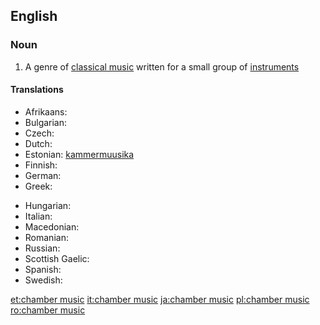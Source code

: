 ==English==

===Noun===
{{wikipedia}}
{{en-noun|sg=[[chamber]] [[music]]|-}}

# {{music}} A genre of [[classical music]] written for a small group of [[instrument]]s

====Translations====
{{trans-top|chamber music}}
* Afrikaans: {{t|af|kamermusiek}}
* Bulgarian: {{t|bg|камерна музика|f}}
* Czech: {{t|cs|komorní hudba|f}}
* Dutch: {{t-|nl|kamermuziek|f}}
* Estonian: [[kammermuusika]]
* Finnish: {{t-|fi|kamarimusiikki}}
* German: {{t|de|Kammermusik|f}}
* Greek: {{t|el|μουσική δωματίου|f|tr=mousikí domatíou}}
{{trans-mid}}
* Hungarian: {{t+|hu|kamarazene}}
* Italian: {{t-|it|musica da camera|f}}
* Macedonian: {{t|mk|камерна музика|f|tr=kámerna múzika}}
* Romanian: {{t|ro|muzică de cameră|f}}
* Russian: {{t|ru|камерная музыка|f|tr=kám'ernaja múzyka}}
* Scottish Gaelic: {{t|gd|ceòl seòmrach|m}}
* Spanish: {{t|es|música de cámara|f}}
* Swedish: {{t|sv|kammarmusik|c}}
{{trans-bottom}}

[[et:chamber music]]
[[it:chamber music]]
[[ja:chamber music]]
[[pl:chamber music]]
[[ro:chamber music]]